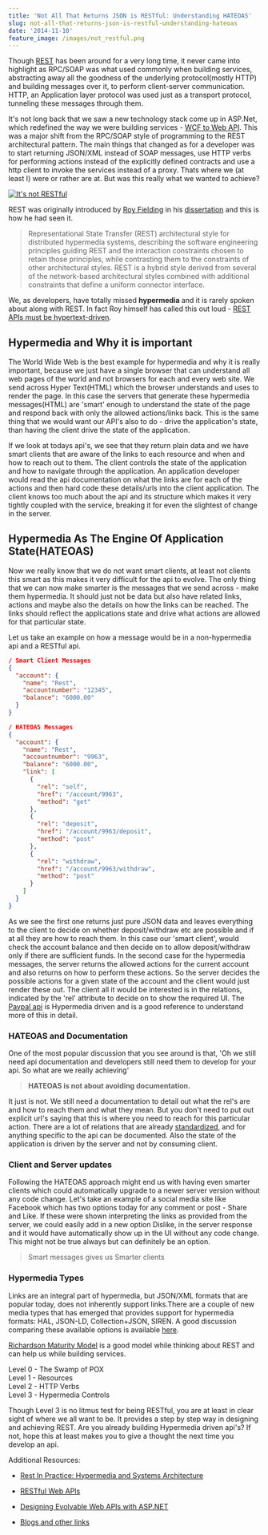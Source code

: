```yaml
---
title: 'Not All That Returns JSON is RESTful: Understanding HATEOAS'
slug: not-all-that-returns-json-is-restful-understanding-hateoas
date: '2014-11-10'
feature_image: /images/not_restful.png
---
```

Though [REST](http://en.wikipedia.org/wiki/Representational_state_transfer) has been around for a very long time, it never came into highlight as RPC/SOAP was what used commonly when building services, abstracting away all the goodness of the underlying protocol(mostly HTTP) and building messages over it, to perform client-server communication. HTTP, an Application layer protocol was used just as a transport protocol, tunneling these messages through them.

It's not long back that we saw a new technology stack come up in ASP.Net, which redefined the way we were building services - [WCF to Web API](/blog/wcf-to-asp-net-web-api/). This was a major shift from the RPC/SOAP style of programming to the REST architectural pattern. The main things that changed as for a developer was to start returning JSON/XML instead of SOAP messages, use HTTP verbs for performing actions instead of the explicitly defined contracts and use a http client to invoke the services instead of a proxy. Thats where we (at least I) were or rather are at. But was this really what we wanted to achieve?

[![It's not RESTful](/images/not_restful.png)](http://geek-and-poke.com/geekandpoke/2013/6/14/insulting-made-easy)

REST was originally introduced by [Roy Fielding](http://roy.gbiv.com/) in his [dissertation](http://www.ics.uci.edu/~fielding/pubs/dissertation/top.htm) and this is how he had seen it.

> Representational State Transfer (REST) architectural style for distributed hypermedia systems, describing the software engineering principles guiding REST and the interaction constraints chosen to retain those principles, while contrasting them to the constraints of other architectural styles. REST is a hybrid style derived from several of the network-based architectural styles combined with additional constraints that define a uniform connector interface.

We, as developers, have totally missed **hypermedia** and it is rarely spoken about along with REST. In fact Roy himself has called this out loud - [REST APIs must be hypertext-driven](http://roy.gbiv.com/untangled/2008/rest-apis-must-be-hypertext-driven).

## Hypermedia and Why it is important

The World Wide Web is the best example for hypermedia and why it is really important, because we just have a single browser that can understand all web pages of the world and not browsers for each and every web site. We send across Hyper Text(HTML) which the browser understands and uses to render the page. In this case the servers that generate these hypermedia messages(HTML) are 'smart' enough to understand the state of the page and respond back with only the allowed actions/links back. This is the same thing that we would want our API's also to do - drive the application's state, than having the client drive the state of the application.

If we look at todays api's, we see that they return plain data and we have smart clients that are aware of the links to each resource and when and how to reach out to them. The client controls the state of the application and how to navigate through the application. An application developer would read the api documentation on what the links are for each of the actions and then hard code these details/urls into the client application. The client knows too much about the api and its structure which makes it very tightly coupled with the service, breaking it for even the slightest of change in the server.

## Hypermedia As The Engine Of Application State(HATEOAS)

Now we really know that we do not want smart clients, at least not clients this smart as this makes it very difficult for the api to evolve. The only thing that we can now make smarter is the messages that we send across - make them hypermedia. It should just not be data but also have related links, actions and maybe also the details on how the links can be reached. The links should reflect the applications state and drive what actions are allowed for that particular state.

Let us take an example on how a message would be in a non-hypermedia api and a RESTful api.

```json
/ Smart Client Messages
{
  "account": {
    "name": "Rest",
    "accountnumber": "12345",
    "balance": "6000.00"
  }
}

```
```json
/ HATEOAS Messages
{
  "account": {
    "name": "Rest",
    "accountnumber": "9963",
    "balance": "6000.00",
    "link": [
      {
        "rel": "self",
        "href": "/account/9963",
        "method": "get"
      },
      {
        "rel": "deposit",
        "href": "/account/9963/deposit",
        "method": "post"
      },
      {
        "rel": "withdraw",
        "href": "/account/9963/withdraw",
        "method": "post"
      }
    ]
  }
}

```

As we see the first one returns just pure JSON data and leaves everything to the client to decide on whether deposit/withdraw etc are possible and if at all they are how to reach them. In this case our 'smart client', would check the account balance and then decide on to allow deposit/withdraw only if there are sufficient funds. In the second case for the hypermedia messages, the server returns the allowed actions for the current account and also returns on how to perform these actions. So the server decides the possible actions for a given state of the account and the client would just render these out. The client all it would be interested is in the relations, indicated by the 'rel' attribute to decide on to show the required UI. The [Paypal api](https://developer.paypal.com/docs/integration/direct/paypal-rest-payment-hateoas-links/) is Hypermedia driven and is a good reference to understand more of this in detail.

### HATEOAS and Documentation

One of the most popular discussion that you see around is that, 'Oh we still need api documentation and developers still need them to develop for your api. So what are we really achieving'

> **HATEOAS is not about avoiding documentation.**

It just is not. We still need a documentation to detail out what the rel's are and how to reach them and what they mean. But you don't need to put out explicit url's saying that this is where you need to reach for this particular action. There are a lot of relations that are already [standardized](http://www.iana.org/assignments/link-relations/link-relations.xhtml), and for anything specific to the api can be documented. Also the state of the application is driven by the server and not by consuming client.

### Client and Server updates

Following the HATEOAS approach might end us with having even smarter clients which could automatically upgrade to a newer server version without any code change. Let's take an example of a social media site like Facebook which has two options today for any comment or post - Share and Like. If these were shown interpreting the links as provided from the server, we could easily add in a new option Dislike, in the server response and it would have automatically show up in the UI without any code change. This might not be true always but can definitely be an option.

> Smart messages gives us Smarter clients

### Hypermedia Types

Links are an integral part of hypermedia, but JSON/XML formats that are popular today, does not inherently support links.There are a couple of new media types that has emerged that provides support for hypermedia formats: HAL, JSON-LD, Collection+JSON, SIREN. A good discussion comparing these available options is available [here](http://sookocheff.com/posts/2014-03-11-on-choosing-a-hypermedia-format/).

[Richardson Maturity Model](http://martinfowler.com/articles/richardsonMaturityModel.html) is a good model while thinking about REST and can help us while building services.

Level 0 - The Swamp of POX  
Level 1 - Resources  
Level 2 - HTTP Verbs  
Level 3 - Hypermedia Controls

Though Level 3 is no litmus test for being RESTful, you are at least in clear sight of where we all want to be. It provides a step by step way in designing and achieving REST. Are you already building Hypermedia driven api's? If not, hope this at least makes you to give a thought the next time you develop an api.

Additional Resources:

-   [Rest In Practice: Hypermedia and Systems Architecture](http://www.amazon.com/gp/product/0596805829/ref=as_li_tl?ie=UTF8&camp=1789&creative=390957&creativeASIN=0596805829&linkCode=as2&tag=rahulpnath-20&linkId=DWVB6DWLT4IA2H3E)

-   [RESTful Web APIs](http://www.amazon.com/gp/product/1449358063/ref=as_li_tl?ie=UTF8&camp=1789&creative=390957&creativeASIN=1449358063&linkCode=as2&tag=rahulpnath-20&linkId=QVBLKISYQTJ7HY2R)

-   [Designing Evolvable Web APIs with ASP.NET](http://www.amazon.com/gp/product/1449337716/ref=as_li_tl?ie=UTF8&camp=1789&creative=390957&creativeASIN=1449337716&linkCode=as2&tag=rahulpnath-20&linkId=TD7FYXTI77G4P2GF)

-   [Blogs and other links](https://delicious.com/rahulpnath/hypermedia)
